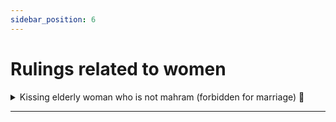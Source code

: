 ```yaml
---
sidebar_position: 6
---
```


# Rulings related to women

<details>
<summary style={{fontWeight: "bold"}}>
Kissing elderly woman who is not mahram (forbidden for marriage) 📃
</summary>

**Q:** Questioner says: Should he kiss the head of the old woman who is not his mahram (forbidden to marry)?

**A:** The safest opinion is not to do that. As a precaution, he should not do that, neither shaking hands nor kissing the head, as long as he is not a mahram. And it is enough to give As-salaam to her.

</details>   

---